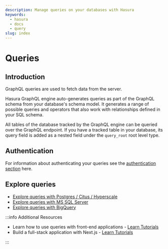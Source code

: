 ```yaml
---
description: Manage queries on your databases with Hasura
keywords:
  - hasura
  - docs
  - query
slug: index
---
```


# Queries

## Introduction

GraphQL queries are used to fetch data from the server.

Hasura GraphQL engine auto-generates queries as part of the GraphQL schema from your database's schema model. It
generates a range of possible queries and operators that also work with relationships defined in your SQL schema.

All tables of the database tracked by the GraphQL engine can be queried over the GraphQL endpoint. If you have a tracked
table in your database, its query field is added as a nested field under the `query_root` root level type.

## Authentication

For information about authenticating your queries see the [authentication section](/auth/authentication/index.mdx) here.

## Explore queries

- [Explore queries with Postgres / Citus / Hyperscale](/queries/postgres/index.mdx)
- [Explore queries with MS SQL Server](/queries/ms-sql-server/index.mdx)
- [Explore queries with BigQuery](/queries/bigquery/index.mdx)

:::info Additional Resources

- Learn how to use queries with front-end applications - [Learn Tutorials](https://hasura.io/learn/#front-end-tutorials)
- Build a full-stack application with Next.js - [Learn Tutorials](https://hasura.io/learn/#front-end-tutorials)

:::
